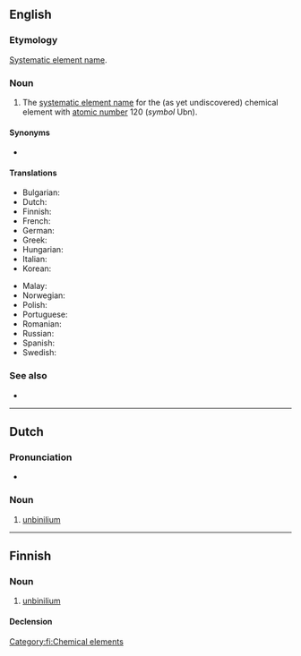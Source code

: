 {{also|Unbinilium}}
==English==
{{elements|en|Ubn|ununennium|Uue|unbiunium|Ubu}}
{{wikipedia}}

===Etymology===
[[w:Systematic element name|Systematic element name]].

===Noun===
{{en-noun|-}}

# The [[systematic element name]] for the (as yet undiscovered) chemical element with [[atomic number]] 120 (''symbol'' Ubn).

====Synonyms====
* {{l|en|eka-radium}}

====Translations====
{{trans-top|chemical element}}
* Bulgarian: {{t|bg|унбини́лий|m}}
* Dutch: {{t+|nl|unbinilium|n}}
* Finnish: {{t+|fi|unbinilium}}
* French: {{t+|fr|unbinilium|m}}
* German: {{t+|de|Unbinilium|n}}
* Greek: {{t|el|ουνμπινίλιο|n}}
* Hungarian: {{t+|hu|unbinilium}}
* Italian: {{t+|it|unbinilio|m}}
* Korean: {{t|ko|운비닐륨}}
{{trans-mid}}
* Malay: {{t|ms|unbinilium}}
* Norwegian: {{t|no|unbinilium}}
* Polish: {{t|pl|unbinilium|m}}
* Portuguese: {{t|pt|unbinílio|m}}
* Romanian: {{t|ro|unbiniliu|n}}
* Russian: {{t+|ru|унбини́лий|m}}
* Spanish: {{t|es|unbinilio|m}}
* Swedish: {{t|sv|unbinilium}}
{{trans-bottom}}

===See also===
* {{pedia}}

----

==Dutch==
{{elements|nl|Ubn|ununennium|Uue|unbiunium|Ubu}}

===Pronunciation===
* {{audio|nl|Nl-unbinilium.ogg|Audio}}

===Noun===
{{nl-noun|n|-|-}}

# [[#English|unbinilium]]

----

==Finnish==
{{wikipedia|lang=fi}}

===Noun===
{{head|fi|noun}}

# [[#English|unbinilium]]

====Declension====
{{fi-decl-risti|n=sg|unbinilium|||a|i=0}}

[[Category:fi:Chemical elements]]